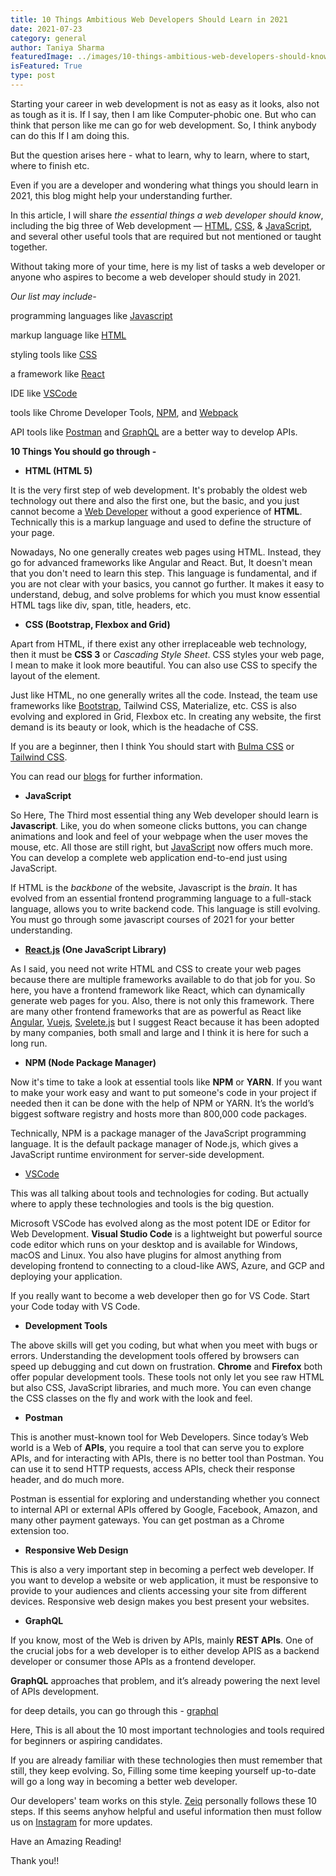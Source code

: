 ```yaml
---
title: 10 Things Ambitious Web Developers Should Learn in 2021
date: 2021-07-23
category: general
author: Taniya Sharma
featuredImage: ../images/10-things-ambitious-web-developers-should-know.jpg
isFeatured: True
type: post
---
```



Starting your career in web development is not as easy as it looks, also not as tough as it is. If I say, then I am like Computer-phobic one. But who can think that person like me can go for web development. So, I think anybody can do this If I am doing this.

But the question arises here - what to learn, why to learn, where to start, where to finish etc.

Even if you are a developer and wondering what things you should learn in 2021, this blog might help your understanding further.

In this article, I will share _the essential things a web developer should know_, including the big three of Web development — [HTML](https://medium.com/javarevisited/5-free-html-and-css-courses-to-learn-front-end-web-development-online-8b04517c6ecb), [CSS](http://www.java67.com/2019/01/5-free-bootstrap-course-to-learn-online.html), & [JavaScript](https://hackernoon.com/10-websites-to-learn-javascript-for-beginners-31e13bbdbb5c), and several other useful tools that are required but not mentioned or taught together.

Without taking more of your time, here is my list of tasks a web developer or anyone who aspires to become a web developer should study in 2021.

_Our list may include-_

programming languages like [Javascript](https://www.javascript.com/)

markup language like [HTML](https://www.w3schools.com/html/)

styling tools like [CSS](https://www.w3schools.com/html/)

a framework like [React](https://reactjs.org/)

IDE like [VSCode](https://code.visualstudio.com/download)

tools like Chrome Developer Tools, [NPM](https://www.npmjs.com/), and [Webpack](https://webpack.js.org/)

API tools like [Postman](https://www.postman.com/) and [GraphQL](https://graphql.org/) are a better way to develop APIs.

**10 Things You should go through -**

- **HTML (HTML 5)**

It is the very first step of web development. It's probably the oldest web technology out there and also the first one, but the basic, and you just cannot become a [Web Developer](https://medium.com/hackernoon/the-2019-web-developer-roadmap-ab89ac3c380e) without a good experience of **HTML**. Technically this is a markup language and used to define the structure of your page.

Nowadays, No one generally creates web pages using HTML. Instead, they go for advanced frameworks like Angular and React. But, It doesn't mean that you don't need to learn this step. This language is fundamental, and if you are not clear with your basics, you cannot go further. It makes it easy to understand, debug, and solve problems for which you must know essential HTML tags like div, span, title, headers, etc.

-   **CSS (Bootstrap, Flexbox and Grid)**

Apart from HTML, if there exist any other irreplaceable web technology, then it must be **CSS 3** or _Cascading Style Sheet_. CSS styles your web page, I mean to make it look more beautiful. You can also use CSS to specify the layout of the element.

Just like HTML, no one generally writes all the code. Instead, the team use frameworks like [Bootstrap](https://getbootstrap.com/), Tailwind CSS, Materialize, etc. CSS is also evolving and explored in Grid, Flexbox etc. In creating any website, the first demand is its beauty or look, which is the headache of CSS.

If you are a beginner, then I think You should start with [Bulma CSS](https://www.zeiq.co/posts/bulma-the-modern-css-framework/) or [Tailwind CSS](https://www.zeiq.co/posts/tailwind-css/).

You can read our [blogs](https://www.zeiq.co/blog) for further information.

-   **JavaScript**

So Here, The Third most essential thing any Web developer should learn is **Javascript**. Like, you do when someone clicks buttons, you can change animations and look and feel of your webpage when the user moves the mouse, etc. All those are still right, but [JavaScript](https://www.javascript.com/) now offers much more. You can develop a complete web application end-to-end just using JavaScript.

If HTML is the _backbone_ of the website, Javascript is the _brain_. It has evolved from an essential frontend programming language to a full-stack language, allows you to write backend code.
This language is still evolving. You must go through some javascript courses of 2021 for your better understanding.

-   **[React.js](https://reactjs.org/) (One JavaScript Library)**

As I said, you need not write HTML and CSS to create your web pages because there are multiple frameworks available to do that job for you. So here, you have a frontend framework like React, which can dynamically generate web pages for you. Also, there is not only this framework. There are many other frontend frameworks that are as powerful as React like [Angular](https://angularjs.org/), [Vuejs](https://vuejs.org/), [Svelete.js](https://svelte.dev/) but I suggest React because it has been adopted by many companies, both small and large and I think it is here for such a long run.

-   **NPM (Node Package Manager)**

Now it's time to take a look at essential tools like **NPM** or **YARN**. If you want to make your work easy and want to put someone's code in your project if needed then it can be done with the help of NPM or YARN. It’s the world’s biggest software registry and hosts more than 800,000 code packages.

Technically, NPM is a package manager of the JavaScript programming language. It is the default package manager of Node.js, which gives a JavaScript runtime environment for server-side development.

-   [VSCode](https://code.visualstudio.com/)

This was all talking about tools and technologies for coding. But actually where to apply these technologies and tools is the big question.

Microsoft VSCode has evolved along as the most potent IDE or Editor for Web Development. **Visual Studio Code** is a lightweight but powerful source code editor which runs on your desktop and is available for Windows, macOS and Linux. You also have plugins for almost anything from developing frontend to connecting to a cloud-like AWS, Azure, and GCP and deploying your application.

If you really want to become a web developer then go for VS Code. Start your Code today with VS Code.

-   **Development Tools**

The above skills will get you coding, but what when you meet with bugs or errors. Understanding the development tools offered by browsers can speed up debugging and cut down on frustration. **Chrome** and **Firefox** both offer popular development tools. These tools not only let you see raw HTML but also CSS, JavaScript libraries, and much more. You can even change the CSS classes on the fly and work with the look and feel.

-   **Postman**

This is another must-known tool for Web Developers. Since today’s Web world is a Web of **APIs**, you require a tool that can serve you to explore APIs, and for interacting with APIs, there is no better tool than Postman. You can use it to send HTTP requests, access APIs, check their response header, and do much more.

Postman is essential for exploring and understanding whether you connect to internal API or external APIs offered by Google, Facebook, Amazon, and many other payment gateways. You can get postman as a Chrome extension too.

-   **Responsive Web Design**

This is also a very important step in becoming a perfect web developer. If you want to develop a website or web application, it must be responsive to provide to your audiences and clients accessing your site from different devices. Responsive web design makes you best present your websites.

-   **GraphQL**

If you know, most of the Web is driven by APIs, mainly **REST APIs**. One of the crucial jobs for a web developer is to either develop APIS as a backend developer or consumer those APIs as a frontend developer.

**GraphQL** approaches that problem, and it’s already powering the next level of APIs development.

for deep details, you can go through this - [graphql](https://graphql.org/)

  

Here, This is all about the 10 most important technologies and tools required for beginners or aspiring candidates.

If you are already familiar with these technologies then must remember that still, they keep evolving. So, Filling some time keeping yourself up-to-date will go a long way in becoming a better web developer.

Our developers' team works on this style. [Zeiq](https://www.zeiq.co/) personally follows these 10 steps. If this seems anyhow helpful and useful information then must follow us on [Instagram](https://www.instagram.com/zeiqofficial/) for more updates.

Have an Amazing Reading!

Thank you!!
